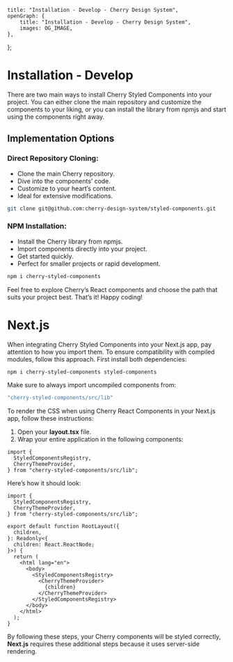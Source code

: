 
	title: "Installation - Develop - Cherry Design System",
	openGraph: {
		title: "Installation - Develop - Cherry Design System",
		images: OG_IMAGE,
	},
};

# Installation -  Develop

There are two main ways to install Cherry Styled Components into your project. You can either clone the main repository and customize the components to your liking, or you can install the library from npmjs and start using the components right away.

## Implementation Options

### Direct Repository Cloning:

-   Clone the main Cherry repository.
-   Dive into the components’ code.
-   Customize to your heart’s content.
-   Ideal for extensive modifications.

```bash
git clone git@github.com:cherry-design-system/styled-components.git
```

### NPM Installation:

-   Install the Cherry library from npmjs.
-   Import components directly into your project.
-   Get started quickly.
-   Perfect for smaller projects or rapid development.

```bash
npm i cherry-styled-components
```
Feel free to explore Cherry’s React components and choose the path that suits your project best. That’s it! Happy coding!

# Next.js

When integrating Cherry Styled Components into your Next.js app, pay attention to how you import them. To ensure compatibility with compiled modules, follow this approach. First install both dependencies:

```bash
npm i cherry-styled-components styled-components
```

Make sure to always import uncompiled components from:
```jsx
"cherry-styled-components/src/lib"
```

To render the CSS when using Cherry React Components in your Next.js app, follow these instructions:

1. Open your **layout.tsx** file.
2. Wrap your entire application in the following components:

```tsx
import {
  StyledComponentsRegistry,
  CherryThemeProvider,
} from "cherry-styled-components/src/lib";
```

Here’s how it should look:

```tsx
import {
  StyledComponentsRegistry,
  CherryThemeProvider,
} from "cherry-styled-components/src/lib";

export default function RootLayout({
  children,
}: Readonly<{
  children: React.ReactNode;
}>) {
  return (
    <html lang="en">
      <body>
        <StyledComponentsRegistry>
          <CherryThemeProvider>
            {children}
          </CherryThemeProvider>
        </StyledComponentsRegistry>
      </body>
    </html>
  );
}
```

By following these steps, your Cherry components will be styled correctly, **Next.js** requires these additional steps because it uses server-side rendering.

